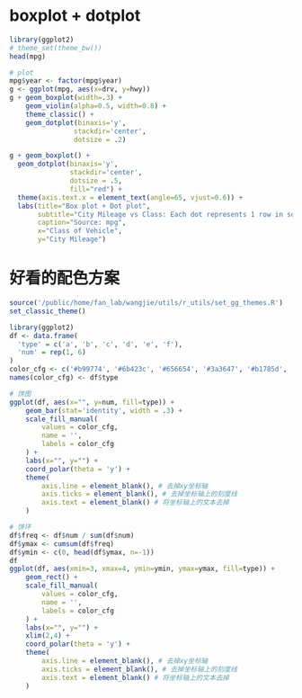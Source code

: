 # boxplot + dotplot

```r
library(ggplot2)
# theme_set(theme_bw())
head(mpg)

# plot
mpg$year <- factor(mpg$year)
g <- ggplot(mpg, aes(x=drv, y=hwy))
g + geom_boxplot(width=.3) +
	geom_violin(alpha=0.5, width=0.8) +
	theme_classic() +
	geom_dotplot(binaxis='y', 
				stackdir='center', 
				dotsize = .2) 

g + geom_boxplot() + 
  geom_dotplot(binaxis='y', 
               stackdir='center', 
               dotsize = .5, 
               fill="red") +
  theme(axis.text.x = element_text(angle=65, vjust=0.6)) + 
  labs(title="Box plot + Dot plot", 
       subtitle="City Mileage vs Class: Each dot represents 1 row in source data",
       caption="Source: mpg",
       x="Class of Vehicle",
       y="City Mileage")

```

# 好看的配色方案

```r
source('/public/home/fan_lab/wangjie/utils/r_utils/set_gg_themes.R')
set_classic_theme()

library(ggplot2)
df <- data.frame(
  'type' = c('a', 'b', 'c', 'd', 'e', 'f'), 
  'num' = rep(1, 6)
)
color_cfg <- c('#b99774', '#6b423c', '#656654', '#3a3647', '#b1785d', '#56628b')
names(color_cfg) <- df$type

# 饼图
ggplot(df, aes(x="", y=num, fill=type)) +
	geom_bar(stat='identity', width = .3) +
	scale_fill_manual(
		values = color_cfg, 
		name = '', 
		labels = color_cfg
	) +
	labs(x="", y="") +
	coord_polar(theta = 'y') +
	theme(
		axis.line = element_blank(), # 去掉xy坐标轴
		axis.ticks = element_blank(), # 去掉坐标轴上的刻度线
		axis.text = element_blank() # 将坐标轴上的文本去掉
	)

# 饼环
df$freq <- df$num / sum(df$num)
df$ymax <- cumsum(df$freq)
df$ymin <- c(0, head(df$ymax, n=-1))
df
ggplot(df, aes(xmin=3, xmax=4, ymin=ymin, ymax=ymax, fill=type)) +
	geom_rect() +
	scale_fill_manual(
		values = color_cfg, 
		name = '', 
		labels = color_cfg
	) +
	labs(x="", y="") + 
	xlim(2,4) +
	coord_polar(theta = 'y') +
	theme(
		axis.line = element_blank(), # 去掉xy坐标轴
		axis.ticks = element_blank(), # 去掉坐标轴上的刻度线
		axis.text = element_blank() # 将坐标轴上的文本去掉
	)




```



